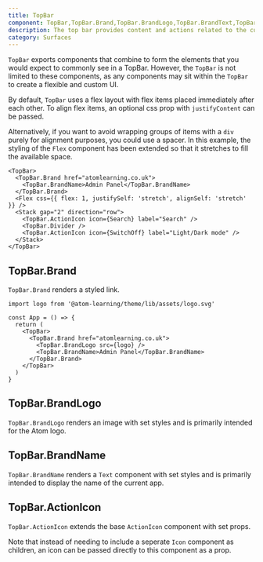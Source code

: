 ```yaml
---
title: TopBar
component: TopBar,TopBar.Brand,TopBar.BrandLogo,TopBar.BrandText,TopBar.ActionIcon
description: The top bar provides content and actions related to the current screen. It is used for branding, screen titles, navigation, and actions.
category: Surfaces
---
```


`TopBar` exports components that combine to form the elements that you would expect to commonly see in a TopBar. However, the `TopBar` is not limited to these components, as any components may sit within the `TopBar` to create a flexible and custom UI.

By default, `TopBar` uses a flex layout with flex items placed immediately after each other. To align flex items, an optional css prop with `justifyContent` can be passed.

Alternatively, if you want to avoid wrapping groups of items with a `div` purely for alignment purposes, you could use a spacer. In this example, the styling of the `Flex` component has been extended so that it stretches to fill the available space.

```tsx preview
<TopBar>
  <TopBar.Brand href="atomlearning.co.uk">
    <TopBar.BrandName>Admin Panel</TopBar.BrandName>
  </TopBar.Brand>
  <Flex css={{ flex: 1, justifySelf: 'stretch', alignSelf: 'stretch' }} />
  <Stack gap="2" direction="row">
    <TopBar.ActionIcon icon={Search} label="Search" />
    <TopBar.Divider />
    <TopBar.ActionIcon icon={SwitchOff} label="Light/Dark mode" />
  </Stack>
</TopBar>
```

## TopBar.Brand

`TopBar.Brand` renders a styled link.

```tsx
import logo from '@atom-learning/theme/lib/assets/logo.svg'

const App = () => {
  return (
    <TopBar>
      <TopBar.Brand href="atomlearning.co.uk">
        <TopBar.BrandLogo src={logo} />
        <TopBar.BrandName>Admin Panel</TopBar.BrandName>
      </TopBar.Brand>
    </TopBar>
  )
}
```

## TopBar.BrandLogo

`TopBar.BrandLogo` renders an image with set styles and is primarily intended for the Atom logo.

## TopBar.BrandName

`TopBar.BrandName` renders a `Text` component with set styles and is primarily intended to display the name of the current app.

## TopBar.ActionIcon

`TopBar.ActionIcon` extends the base `ActionIcon` component with set props.

Note that instead of needing to include a seperate `Icon` component as children, an icon can be passed directly to this component as a prop.
